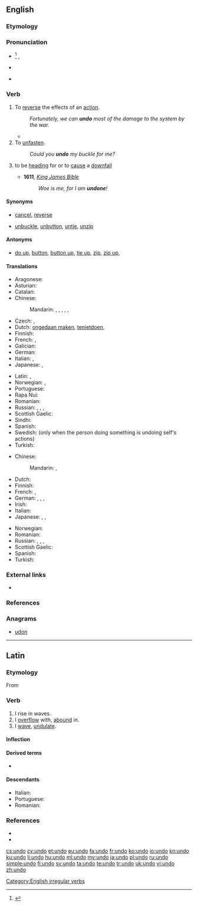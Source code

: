 ==English==

===Etymology===
{{prefix|un|do}}

===Pronunciation===
* {{a|US|UK}}<ref>{{R:OED Online}}</ref> {{IPA|/ʌnˈduː/}}, {{X-SAMPA|/Vn"du:/}}
* {{rhymes|uː}}
* {{homophones|undue}} {{qualifier|in [[Wikipedia:Yod-dropping|yod dropping]] dialects}}

===Verb===
{{en-verb|undoes|undoing|undid|undone}}

# To [[reverse]] the effects of an [[action]].{{jump|reverse effects|s}}
#: ''Fortunately, we can '''undo''' most of the damage to the system by the war.''
#* {{quote-news
|year=2011
|date=October 15
|author=Michael Da Silva
|title=Wigan   1 - 3   Bolton
|work=BBC Sport
|url=http://news.bbc.co.uk/sport2/hi/football/eng_prem/15226200.stm
|page=
|passage=But Wigan '''undid''' their good work by conceding an avoidable second goal deep into first-half injury time.}}
# To [[unfasten]].{{jump|unfasten|a|s}}
#: ''Could you '''undo''' my buckle for me?''
# {{figuratively}} to be [[head]]ing for or to [[cause]] a [[downfall]]
#* '''1611''', ''[[w:Authorized King James Version|King James Bible]]''
#*: ''Woe is me, for I am '''undone'''!''

====Synonyms====
* {{jump|s|reverse effects|a}} [[cancel]], [[reverse]]
* {{jump|s|unfasten|a}} [[unbuckle]], [[unbutton]], [[untie]], [[unzip]]

====Antonyms====
* {{jump|a|unfasten|s}} [[do up]], [[button]], [[button up]], [[tie up]], [[zip]], [[zip up]],

====Translations====
{{trans-top|to reverse}}
* Aragonese: {{t-|an|desfer}}
* Asturian: {{t-|ast|desfacer}}
* Catalan: {{t+|ca|desfer}}
* Chinese:
*: Mandarin: {{t|cmn|廢棄|sc=Hani}}, {{t|cmn|废弃|tr=fèiqì|sc=Hani}}, {{qualifier|also computing}} {{t|cmn|撤銷|sc=Hani}}, {{t|cmn|撤销|tr=chèxiāo|sc=Hani}}, {{t|cmn|復原|sc=Hani}}, {{t|cmn|复原|tr=fùyuán|sc=Hani}}
* Czech: {{t-|cs|odčinit}},  {{t-|cs|navrátit}}
* Dutch: [[ongedaan maken]], [[tenietdoen]], {{t+|nl|ontdoen}}
* Finnish: {{t+|fi|kumota}}
* French: {{t+|fr|annuler}}, {{t+|fr|défaire}}
* Galician: {{t-|gl|desfacer}}
* German: {{t-|de|rückgängig machen}}
* Italian: {{t+|it|annullare}},  {{t+|it|disfare}}
* Japanese: {{t-|ja|取り消す|tr=とりけす, torikesu|sc=Jpan}}, {{qualifier|computing}} {{t-|ja|アンドゥ|tr=andu suru|alt=アンドゥする|sc=Jpan}}
{{trans-mid}}
* Latin: {{t-|la|abrogo}}, {{t+|la|destruo}}
* Norwegian: {{t-|no|rette opp}}, {{t+|no|angre}}
* Portuguese: {{t+|pt|desfazer}}
* Rapa Nui: {{tø|rap|kume}}
* Romanian: {{t+|ro|desface}}
* Russian: {{t+|ru|отменять|tr=otmenjátʹ|sc=Cyrl}} {{impf}}, {{t+|ru|отменить|tr=otmenítʹ|sc=Cyrl}} {{pf.}}, {{t+|ru|возвращать|tr=vozvraščátʹ|sc=Cyrl}} {{impf}}, {{t+|ru|вернуть|tr=vernútʹ|sc=Cyrl}} {{pf.}}
* Scottish Gaelic: {{t-|gd|neo-dhèan}}
* Sindhi: {{sd-Arab|[[اڻڪرڻ]]}}
* Spanish: {{t+|es|deshacer}}
* Swedish: {{t+|sv|ångra}} (only when the person doing something is undoing self's actions)
* Turkish: {{t+|tr|geri almak}}
{{trans-bottom}}

{{trans-top|to unfasten}}
* Chinese:
*: Mandarin: {{t|cmn|解開|sc=Hani}}, {{t|cmn|解开|tr=jiěkāi|sc=Hani}}
* Dutch: {{t+|nl|losmaken}}
* Finnish: {{t+|fi|avata}}
* French: {{t+|fr|défaire}}, {{t+|fr|délier}}
* German: {{t-|de|abschnallen}}, {{t+|de|lösen}}, {{t-|de|losmachen}}, {{t+|de|öffnen}}
* Irish: {{t-|ga|scaoil}}
* Italian: {{t+|it|slacciare}}
* Japanese: {{t-|ja|はずす|tr=hazusu|sc=Jpan}}, {{t-|ja|ほどく|tr=hodoku|sc=Jpan}}, {{t-|ja|解く|tr=とく, toku|sc=Jpan}}
{{trans-mid}}
* Norwegian: {{t+|no|løsne}}
* Romanian: {{t+|ro|desface}}
* Russian: {{t+|ru|расстёгивать|tr=rasstjógivatʹ|sc=Cyrl}} {{impf}}, {{t+|ru|расстегнуть|tr=rasstegnútʹ|sc=Cyrl}} {{pf.}}, {{t+|ru|развязывать|tr=razvjázyvatʹ|sc=Cyrl}} {{impf}}, {{t+|ru|развязать|tr=razvjazátʹ|sc=Cyrl}} {{pf.}}
* Scottish Gaelic: {{t-|gd|fuasgail}}
* Spanish: {{t-|es|desatar}}
* Turkish: {{t+|tr|çözmek}}
{{trans-bottom}}

===External links===
* {{pedialite}}

===References===
<references/>

===Anagrams===
* [[udon#English|udon]]

[[Category:English irregular verbs]]

----

==Latin==

===Etymology===
From {{term|lang=la|unda||a wave}}

===Verb===
{{la-verb|undo|undō|undare|undāre|undavi|undāvī|undatum|undātum}}

# I rise in waves.
# I [[overflow]] with, [[abound]] in.
# I [[wave]], [[undulate]].

====Inflection====
{{la-conj-1st|und|undāv|undāt|22=undav|33=undat}}

====Derived terms====
* {{l|la|redundo|redundō}}

====Descendants====
* Italian: {{l|it|ondare}}
* Portuguese: {{l|pt|undar}}
* Romanian: {{l|ro|unda}}

===References===
* {{R:L&S}}
* {{R:Century 1911|redound}}

[[cs:undo]]
[[cy:undo]]
[[et:undo]]
[[eu:undo]]
[[fa:undo]]
[[fr:undo]]
[[ko:undo]]
[[io:undo]]
[[kn:undo]]
[[ku:undo]]
[[li:undo]]
[[hu:undo]]
[[ml:undo]]
[[my:undo]]
[[ja:undo]]
[[pl:undo]]
[[ru:undo]]
[[simple:undo]]
[[fi:undo]]
[[sv:undo]]
[[ta:undo]]
[[te:undo]]
[[tr:undo]]
[[uk:undo]]
[[vi:undo]]
[[zh:undo]]
